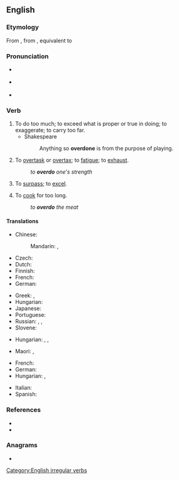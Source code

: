 ==English==

===Etymology===
From {{inh|en|enm|overdon}}, from {{inh|en|ang|oferdōn}}, equivalent to {{af|en|over-|do}}

===Pronunciation===
* {{a|RP}} {{IPA|/ˌəʊ.vəˈdu/|lang=en}}
* {{a|US}} {{IPA|/ˌoʊ.vəɹˈdu/|lang=en}}
* {{homophones|lang=en|overdue}} {{qualifier|US, some dialects}}

===Verb===
{{en-verb|overdoes|overdoing|overdid|overdone}}

# To do too much; to exceed what is proper or true in doing; to exaggerate; to carry too far.
#* Shakespeare
#*: Anything so '''overdone''' is from the purpose of playing.
# To [[overtask]] or [[overtax]]; to [[fatigue]]; to [[exhaust]].
#: ''to '''overdo''' one's strength''
# To [[surpass]]; to [[excel]].
#: {{rfquotek|Tennyson}}
# To [[cook]] for too long.
#: ''to '''overdo''' the meat''

====Translations====
{{trans-top|to do too much of something}}
* Chinese:
*: Mandarin: {{t|cmn|[[做]][[得]][[過分]]|sc=Hani}}, {{t|cmn|[[做]][[得]][[过分]]|tr=zuò de guòfèn|sc=Hani}}
* Czech: {{t+|cs|přehnat}}
* Dutch: {{t+|nl|overdrijven}}
* Finnish: {{t+|fi|liioitella}}
* French: {{t|fr|en faire trop}}
* German: {{t+|de|übertreiben}}
{{trans-mid}}
* Greek: {{t|el|παρακάνω}}, {{t|el|παραξηλώνω}}
* Hungarian: {{t|hu|túlzásba visz}}
* Japanese: {{t|ja|やり過ぎる|tr=yarisugiru}}
* Portuguese: {{t+|pt|exagerar}}
* Russian: {{t+|ru|перестараться}}, {{t+|ru|переусердствовать}}, {{qualifier|informal}} {{t+|ru|переборщить}}
* Slovene: {{t|sl|pretiravati}}
{{trans-bottom}}

{{trans-top|to fatigue, to exhaust}}
* Hungarian: {{t+|hu|túlhajszol}}, {{t+|hu|agyonhajszol}}, {{t+|hu|kimerít}}
{{trans-mid}}
* Maori: {{t|mi|whakawhēnanau}}, {{t|mi|whakakoio}}
{{trans-bottom}}

{{trans-top|to cook too much}}
* French: {{t|fr|[[trop]] [[cuire]]}}
* German: {{t|de|[[zu]] [[lange]] [[kochen]]}}
* Hungarian: {{t|hu|túlfőz}}, {{t|hu|túlsüt}}
{{trans-mid}}
* Italian: {{t|it|[[cuocere]] [[troppo]]}}
* Spanish: {{t|es|[[cocer]] [[demasiado]]}}
{{trans-bottom}}

===References===
* {{R:Century 1911}}
* {{R:Webster 1913}}

===Anagrams===
* {{anagrams|en|a=deoorv|do over|do-over|doover}}

[[Category:English irregular verbs]]